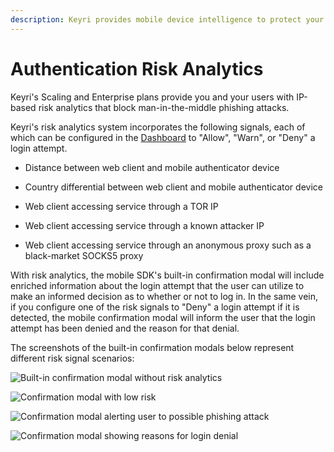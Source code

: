 ```yaml
---
description: Keyri provides mobile device intelligence to protect your users from phishing attacks.
---
```


# Authentication Risk Analytics

Keyri's Scaling and Enterprise plans provide you and your users with IP-based risk analytics that block man-in-the-middle phishing attacks.

Keyri's risk analytics system incorporates the following signals, each of which can be configured in the [Dashboard](https://app.keyri.com) to "Allow", "Warn", or "Deny" a login attempt.

- Distance between web client and mobile authenticator device

- Country differential between web client and mobile authenticator device

- Web client accessing service through a TOR IP

- Web client accessing service through a known attacker IP

- Web client accessing service through an anonymous proxy such as a black-market SOCKS5 proxy

With risk analytics, the mobile SDK's built-in confirmation modal will include enriched information about the login attempt that the user can utilize to make an informed decision as to whether or not to log in. In the same vein, if you configure one of the risk signals to "Deny" a login attempt if it is detected, the mobile confirmation modal will inform the user that the login attempt has been denied and the reason for that denial.

The screenshots of the built-in confirmation modals below represent different risk signal scenarios:

![Built-in confirmation modal without risk analytics](https://archbee-image-uploads.s3.amazonaws.com/FQ4YmCkDokMJylbTAsoOR/7dEvcWFjil5POgZdMzhqR_no-ra.png)

![Confirmation modal with low risk](https://archbee-image-uploads.s3.amazonaws.com/FQ4YmCkDokMJylbTAsoOR/yITaPdoS7Y-qHxifKomTf_low-risk.png)

![Confirmation modal alerting user to possible phishing attack](https://archbee-image-uploads.s3.amazonaws.com/FQ4YmCkDokMJylbTAsoOR/6kxOeZXsLpz6g_ilo16Lh_warning.png)

![Confirmation modal showing reasons for login denial](https://archbee-image-uploads.s3.amazonaws.com/FQ4YmCkDokMJylbTAsoOR/H5aeuQbVGU63vAJ-nTzbs_blocked.png)
